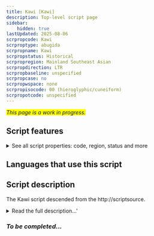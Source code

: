 ```yaml
---
title: Kawi [Kawi]
description: Top-level script page
sidebar:
    hidden: true
lastUpdated: 2025-08-06
scrpropcode: Kawi
scrproptype: abugida
scrpropname: Kawi
scrpropstatus: Historical
scrpropregion: Mainland Southeast Asian
scrpropdirection: LTR
scrpropbaseline: unspecified
scrpropcase: no
scrpropwspace: none
scrpropisocode: 00 (hieroglyphic/cuneiform)
scrpropotcode: unspecified
---
```


<span style='background-color:yellow'>_This page is a work in progress._</span>


## Script features

<details>
<summary> See all script properties: code, region, status and more</summary>
<ScriptInfo />
</details>

## Languages that use this script

<WsList script='Kawi' wsMax='5' />

## Script description

The Kawi script descended from the http://scriptsource.

<details><summary>Read the full description...'</summary>_Not yet available._</details>

### _To be completed..._

